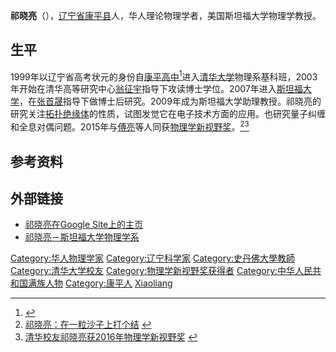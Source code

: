 {{expand|time=2015-11-18T12:14:32+00:00}}
'''祁晓亮'''（{{bd|1983年|||}}），[[辽宁省|辽宁省]][[康平县|康平县]]人，华人理论物理学者，美国斯坦福大学物理学教授。

==生平==
1999年以辽宁省高考状元的身份自[[康平高中|康平高中]]<ref>{{cite web|title=社会事业|url=http://www.kangping.gov.cn/sites/kangping/enterkp.jsp?contentId=2453945142880|website=康平县人民政府网|accessdate=2016-12-15|archive-date=2016-12-20|archive-url=https://web.archive.org/web/20161220120441/http://www.kangping.gov.cn/sites/kangping/enterkp.jsp?contentId=2453945142880|dead-url=yes}}</ref>进入[[清华大学|清华大学]]物理系基科班，2003年开始在清华高等研究中心[[翁征宇|翁征宇]]指导下攻读博士学位。2007年进入[[斯坦福大学|斯坦福大学]]，在[[张首晟|张首晟]]指导下做博士后研究。2009年成为斯坦福大学助理教授。祁晓亮的研究关注[[拓扑绝缘体|拓扑绝缘体]]的性质，试图发觉它在电子技术方面的应用。也研究量子纠缠和全息对偶问题。2015年与[[傅亮_(物理学家)|傅亮]]等人同获[[物理学新视野奖|物理学新视野奖]]。<ref>[http://www.tsinghua.edu.cn/publish/news/4205/2012/20120705112425108695217/20120705112425108695217_.html 祁晓亮：在一粒沙子上打个结] {{webarchive|url=https://web.archive.org/web/20151118224611/http://www.tsinghua.edu.cn/publish/news/4205/2012/20120705112425108695217/20120705112425108695217_.html |date=2015-11-18 }}</ref><ref>[http://news.tsinghua.edu.cn/publish/news/4205/2015/20151110201905295764137/20151110201905295764137_.html 清华校友祁晓亮获2016年物理学新视野奖] {{webarchive|url=https://web.archive.org/web/20151118215941/http://news.tsinghua.edu.cn/publish/news/4205/2015/20151110201905295764137/20151110201905295764137_.html |date=2015-11-18 }}</ref>

==参考资料==
{{reflist}}

==外部链接==
* [https://sites.google.com/site/xlqistanford/home 祁晓亮在Google Site上的主页] {{Wayback|url=https://sites.google.com/site/xlqistanford/home |date=20160513120946 }} {{en icon}}
* [https://web.archive.org/web/20160305215042/https://physics.stanford.edu/people/faculty/xiao-liang-qi 祁晓亮－斯坦福大学物理学系] {{en icon}}

{{DEFAULTSORT:Q}}
[[Category:华人物理学家|Category:华人物理学家]]
[[Category:辽宁科学家|Category:辽宁科学家]]
[[Category:史丹佛大學教師|Category:史丹佛大學教師]]
[[Category:清华大学校友|Category:清华大学校友]]
[[Category:物理学新视野奖获得者|Category:物理学新视野奖获得者]]
[[Category:中华人民共和国满族人物|Category:中华人民共和国满族人物]]
[[Category:康平人|Category:康平人]]
[[Category:祁姓|Xiaoliang]]